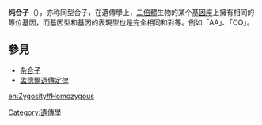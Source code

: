 {{多個問題|
{{expand|time=2012-03-18T02:34:33+00:00}}
{{unreferenced|time=2012-03-18T02:34:33+00:00}}
{{expert-subject|time=2012-03-18T02:34:33+00:00}}
}}
'''纯合子'''（{{lang-en|'''homozygote'''}}），亦称同型合子，在遺傳學上，[[二倍體|二倍體]]生物的某个[[基因座|基因座]]上擁有相同的等位基因，而基因型和基因的表現型也是完全相同和對等。例如「AA」、「OO」。
== 參見 ==
* [[杂合子|杂合子]]
* [[孟德爾遺傳定律|孟德爾遺傳定律]]
{{Genetics-stub}}

[[Category:遺傳學|Category:遺傳學]]

[[en:Zygosity#Homozygous|en:Zygosity#Homozygous]]